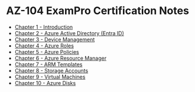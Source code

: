 # AZ-104 ExamPro Certification Notes
* [Chapter 1 - Introduction](/posts/microsoft/azure/az-104/cert-notes/exampro/chapter1/chapter1-intro-to-az-104)
* [Chapter 2 - Azure Active Directory (Entra ID)](/posts/microsoft/azure/az-104/cert-notes/exampro/chapter2/chapter2-introduction)
* [Chapter 3 - Device Management](/posts/microsoft/azure/az-104/cert-notes/exampro/chapter3/chapter3-intro-to-device-management)
* [Chapter 4 - Azure Roles](/posts/microsoft/azure/az-104/cert-notes/exampro/chapter4/chapter4-types-of-roles)
* [Chapter 5 - Azure Policies](/posts/microsoft/azure/az-104/cert-notes/exampro/chapter5/chapter5-introduction)
* [Chapter 6 - Azure Resource Manager](/posts/microsoft/azure/az-104/cert-notes/exampro/chapter6/chapter6-azure-resource-manager)
* [Chapter 7 - ARM Templates](/posts/microsoft/azure/az-104/cert-notes/exampro/chapter7/chapter7-introduction)
* [Chapter 8 - Storage Accounts](/posts/microsoft/azure/az-104/cert-notes/exampro/chapter8/chapter8-introduction-to-storage-accounts)
* [Chapter 9 - Virtual Machines](/posts/microsoft/azure/az-104/cert-notes/exampro/chapter9/chapter9-introduction)
* [Chapter 10 - Azure Disks](/posts/microsoft/azure/az-104/cert-notes/exampro/chapter10/chapter10-introduction)